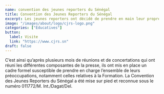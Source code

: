 ```yaml
---
name: convention des jeunes reporters du Sénégal
title: Convention des Jeunes Reporters du Sénégal
excerpt: Les jeunes reporters ont décidé de prendre en main leur propre destinée.
image: "/images/about/logo/cjrs-logo.png"
categories: ["Éducatives"]
button:
  label: Visite
  link: "https://www.cjrs.sn"
draft: false
---
```


C’est ainsi qu’après plusieurs mois de réunions et de concertations qui ont réuni les différentes composantes de la presse, ils ont mis en place un cadre formel susceptible de prendre en charge l’ensemble de leurs préoccupations, notamment celles relatives à la Formation. La Convention des Jeunes Reporters du Sénégal a été mise sur pied et reconnue sous le numéro 011772/M. Int./Dagat/Del.